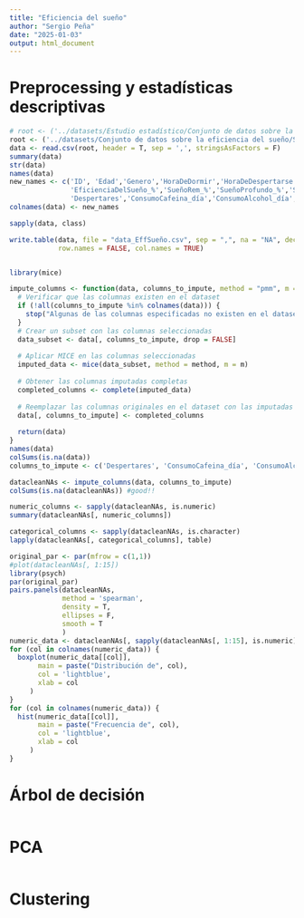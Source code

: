 ```yaml
---
title: "Eficiencia del sueño"
author: "Sergio Peña"
date: "2025-01-03"
output: html_document
---
```

# Preprocessing y estadísticas descriptivas

```r
# root <- ('../datasets/Estudio estadístico/Conjunto de datos sobre la eficiencia del sueño/Sleep_Efficiency.csv')
root <- ('../datasets/Conjunto de datos sobre la eficiencia del sueño/Sleep_Efficiency.csv')
data <- read.csv(root, header = T, sep = ',', stringsAsFactors = F)
summary(data)
str(data)
names(data)
new_names <- c('ID', 'Edad','Genero','HoraDeDormir','HoraDeDespertarse','HoraDeSueño',
               'EficienciaDelSueño_%','SueñoRem_%','SueñoProfundo_%','SueñoLigero_%',
               'Despertares','ConsumoCafeina_día','ConsumoAlcohol_día','Fumador', 'FrecuenciaDelEjercicio')
colnames(data) <- new_names

sapply(data, class)

write.table(data, file = "data_EffSueño.csv", sep = ",", na = "NA", dec = ".", 
            row.names = FALSE, col.names = TRUE)


library(mice)

impute_columns <- function(data, columns_to_impute, method = "pmm", m = 5) {
  # Verificar que las columnas existen en el dataset
  if (!all(columns_to_impute %in% colnames(data))) {
    stop("Algunas de las columnas especificadas no existen en el dataset.")
  }
  # Crear un subset con las columnas seleccionadas
  data_subset <- data[, columns_to_impute, drop = FALSE]
  
  # Aplicar MICE en las columnas seleccionadas
  imputed_data <- mice(data_subset, method = method, m = m)
  
  # Obtener las columnas imputadas completas
  completed_columns <- complete(imputed_data)
  
  # Reemplazar las columnas originales en el dataset con las imputadas
  data[, columns_to_impute] <- completed_columns
  
  return(data)
}
names(data)
colSums(is.na(data))
columns_to_impute <- c('Despertares', 'ConsumoCafeina_día', 'ConsumoAlcohol_día', 'FrecuenciaDelEjercicio')

datacleanNAs <- impute_columns(data, columns_to_impute)
colSums(is.na(datacleanNAs)) #good!!

numeric_columns <- sapply(datacleanNAs, is.numeric)
summary(datacleanNAs[, numeric_columns])

categorical_columns <- sapply(datacleanNAs, is.character)
lapply(datacleanNAs[, categorical_columns], table)

original_par <- par(mfrow = c(1,1))
#plot(datacleanNAs[, 1:15])
library(psych)
par(original_par)
pairs.panels(datacleanNAs,
             method = 'spearman',
             density = T,
             ellipses = F,
             smooth = T
             )
numeric_data <- datacleanNAs[, sapply(datacleanNAs[, 1:15], is.numeric)]
for (col in colnames(numeric_data)) {
  boxplot(numeric_data[[col]],
       main = paste("Distribución de", col), 
       col = 'lightblue',
       xlab = col
     )
}
for (col in colnames(numeric_data)) {
  hist(numeric_data[[col]],
       main = paste("Frecuencia de", col), 
       col = 'lightblue',
       xlab = col
     )
}
```

# Árbol de decisión

```r

```

# PCA

```r

```

# Clustering

```r

```

